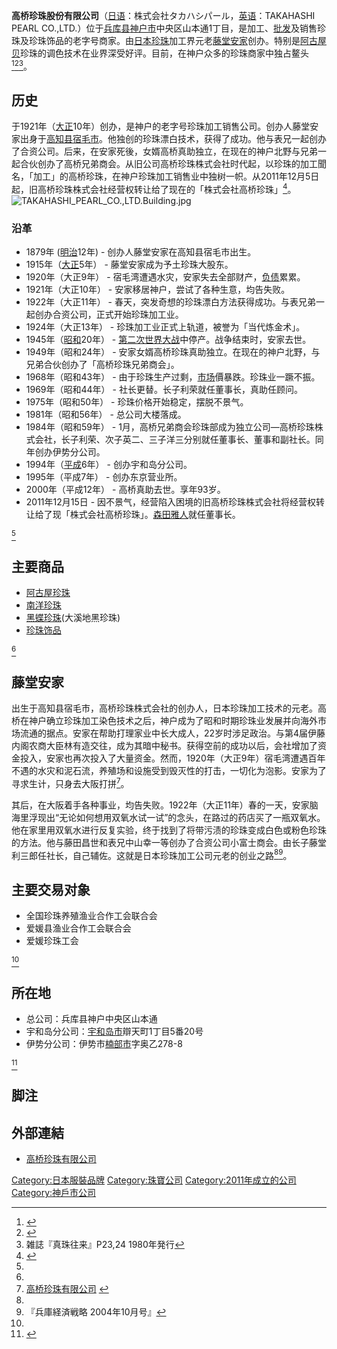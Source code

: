 {{Infobox_Company
|company_name = 高桥珍珠股份有限公司<br>株式会社タカハシパール
|company_name_en = TAKAHASHI PEARL CO.,LTD. 
|company_logo = 
|company_type = 
|company_slogan = 
|foundation = 1921年 
|location = {{JPN}}[[兵库县|兵库县]][[神户市|神户市]]中央区
|area_served = 
|founder = 藤堂安家
|CEO = 森田 雅人
|num_employees  = 
|industry = [[珠寶|珠寶]]
|products = 
|revenue = 
|parent = 
|subsid = 
|homepage = http://www.takahashi-pearl.co.jp/index.html
}}

'''高桥珍珠股份有限公司'''（[[日语|日语]]：株式会社タカハシパール，[[英语|英语]]：TAKAHASHI PEARL CO.,LTD.）位于[[兵库县|兵库县]][[神户市|神户市]]中央区山本通1丁目，是加工、[[批发|批发]]及销售珍珠及珍珠饰品的老字号商家。由[[日本|日本]][[珍珠|珍珠]]加工界元老[[藤堂安家|藤堂安家]]创办。特别是[[阿古屋贝|阿古屋贝]]珍珠的调色技术在业界深受好评。目前，在神户众多的珍珠商家中独占鳌头<ref name="kobe-ipc">{{Cite web |url=http://www.kobe-ipc.or.jp/jdb/detail.asp?ID=247 |title=公益財団法人神戸市産業振興財団 |accessdate=2015-10-11 |archive-date=2016-03-04 |archive-url=https://web.archive.org/web/20160304124840/http://www.kobe-ipc.or.jp/jdb/detail.asp?ID=247 |dead-url=no }}</ref><ref name="heri">{{Cite web |url=http://www.heri.or.jp/hyokei/hyokei80/80kigyo.htm |title=兵庫経済　第80号 |access-date=2015-10-11 |archive-url=https://web.archive.org/web/20100729185843/http://www.heri.or.jp/hyokei/hyokei80/80kigyo.htm |archive-date=2010-07-29 |dead-url=yes }}</ref><ref name="ourai">雑誌『真珠往来』P23,24 1980年発行</ref>。
== 历史 ==
于1921年（[[大正|大正]]10年）创办，是神户的老字号珍珠加工销售公司。创办人藤堂安家出身于[[高知县|高知县]][[宿毛市|宿毛市]]。他独创的珍珠漂白技术，获得了成功。他与表兄一起创办了合资公司。后来，在安家死後，女婿高桥真助独立，在现在的神户北野与兄弟一起合伙创办了高桥兄弟商会。从旧公司高桥珍珠株式会社时代起，以珍珠的加工聞名，「加工」的高桥珍珠，在神户珍珠加工销售业中独树一帜。从2011年12月5日起，旧高桥珍珠株式会社经营权转让给了现在的「株式会社高桥珍珠」<ref name="history">{{Cite web |url=http://www.takahashi-pearl.co.jp/history/index.html |title=高桥珍珠有限公司 |accessdate=2015-10-11 |archive-date=2016-03-04 |archive-url=https://web.archive.org/web/20160304212536/http://www.takahashi-pearl.co.jp/history/index.html |dead-url=no }}</ref>。
[[File:TAKAHASHI_PEARL_CO.,LTD.Building.jpg|thumb]]

=== 沿革 ===
*1879年 ([[明治|明治]]12年)  - 创办人藤堂安家在高知县宿毛市出生。
*1915年（[[大正|大正]]5年） - 藤堂安家成为予土珍珠大股东。
*1920年（大正9年） - 宿毛湾遭遇水灾，安家失去全部财产，[[负债|负债]]累累。
*1921年（大正10年） - 安家移居神户，尝试了各种生意，均告失败。
*1922年（大正11年） - 春天，突发奇想的珍珠漂白方法获得成功。与表兄弟一起创办合资公司，正式开始珍珠加工业。
*1924年（大正13年） - 珍珠加工业正式上轨道，被誉为「当代炼金术」。
*1945年（[[昭和|昭和]]20年） - [[第二次世界大战|第二次世界大战]]中停产。战争结束时，安家去世。
*1949年（昭和24年） - 安家女婿高桥珍珠真助独立。在现在的神户北野，与兄弟合伙创办了「高桥珍珠兄弟商会」。
*1968年（昭和43年） - 由于珍珠生产过剩，[[市场|市场]]價暴跌。珍珠业一蹶不振。
*1969年（昭和44年） - 社长更替。长子利荣就任董事长，真助任顾问。
*1975年（昭和50年） - 珍珠价格开始稳定，摆脱不景气。
*1981年（昭和56年） - 总公司大楼落成。
*1984年（昭和59年） - 1月，高桥兄弟商会珍珠部成为独立公司—高桥珍珠株式会社，长子利荣、次子英二、三子洋三分别就任董事长、董事和副社长。同年创办伊势分公司。
*1994年（[[平成|平成]]6年） - 创办宇和岛分公司。
*1995年（平成7年） - 创办东京营业所。
*2000年（平成12年） - 高桥真助去世。享年93岁。
*2011年12月15日 - 因不景气，经营陷入困境的旧高桥珍珠株式会社将经营权转让给了现「株式会社高桥珍珠」。[[森田雅人|森田雅人]]就任董事长。
<ref name="history"></ref>
== 主要商品 ==
*[[阿古屋珍珠|阿古屋珍珠]]
*[[南洋珍珠|南洋珍珠]]
*[[黑蝶珍珠|黑蝶珍珠]](大溪地黑珍珠)
*[[珍珠饰品|珍珠饰品]]
<ref name="history"></ref>
== 藤堂安家 ==
出生于高知县宿毛市，高桥珍珠株式会社的创办人，日本珍珠加工技术的元老。高桥在神户确立珍珠加工染色技术之后，神户成为了昭和时期珍珠业发展并向海外市场流通的据点。安家在帮助打理家业中长大成人，22岁时涉足政治。与第4届伊藤内阁农商大臣林有造交往，成为其暗中秘书。获得空前的成功以后，会社增加了资金投入，安家也再次投入了大量资金。然而，1920年（大正9年）宿毛湾遭遇百年不遇的水灾和泥石流，养殖场和设施受到毁灭性的打击，一切化为泡影。安家为了寻求生计，只身去大阪打拼<ref name="tyuke">[http://www3.famille.ne.jp/~kiyomura/kitano/town/tyuke.html 高桥珍珠有限公司] {{webarchive|url=https://web.archive.org/web/20061008112429/http://www3.famille.ne.jp/%7Ekiyomura/kitano/town/tyuke.html |date=2006-10-08 }}</ref>。

其后，在大阪着手各种事业，均告失败。1922年（大正11年）春的一天，安家脑海里浮现出“无论如何想用双氧水试一试”的念头，在路过的药店买了一瓶双氧水。他在家里用双氧水进行反复实验，终于找到了将带污渍的珍珠变成白色或粉色珍珠的方法。他与藤田昌世和表兄中山幸一等创办了合资公司小富士商会。由长子藤堂利三郎任社长，自己辅佐。这就是日本珍珠加工公司元老的创业之路<ref name="ourai"></ref><ref name="HYOGO">『兵庫経済戦略 2004年10月号』</ref>。

== 主要交易对象 ==
*全国珍珠养殖渔业合作工会联合会
*爱媛县渔业合作工会联合会
*爱媛珍珠工会
<ref name="kobe-ipc"></ref>
== 所在地 ==
*总公司：兵库县神户中央区山本通
*宇和岛分公司：[[宇和岛市|宇和岛市]]辯天町1丁目5番20号
*伊势分公司：伊势市[[楠部市|楠部市]]字奥乙278-8
<ref name="company">{{Cite web |url=http://www.takahashi-pearl.co.jp/company/index.html |title=高桥珍珠有限公司（概要） |accessdate=2015-10-11 |archive-date=2016-03-04 |archive-url=https://web.archive.org/web/20160304200154/http://www.takahashi-pearl.co.jp/company/index.html |dead-url=no }}</ref>

==脚注==
<references />

==外部連結==
* [http://www.takahashi-pearl.co.jp/index.html 高桥珍珠有限公司] {{Wayback|url=http://www.takahashi-pearl.co.jp/index.html |date=20160322211635 }}

{{DEFAULTSORT:Takahashi parl}}
[[Category:日本服裝品牌|Category:日本服裝品牌]]
[[Category:珠寶公司|Category:珠寶公司]]
[[Category:2011年成立的公司|Category:2011年成立的公司]]
[[Category:神戶市公司|Category:神戶市公司]]